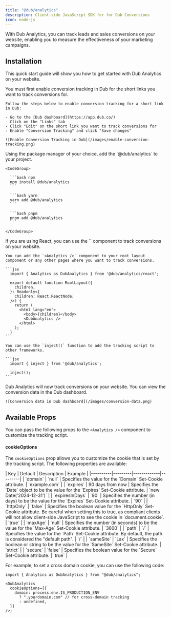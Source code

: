 ```yaml
---
title: "@dub/analytics"
description: Client-side JavaScript SDK for for Dub Conversions
icon: node-js
---
```


With Dub Analytics, you can track leads and sales conversions on your website, enabling you to measure the effectiveness of your marketing campaigns.

## Installation

This quick start guide will show you how to get started with Dub Analytics on your website.

<Steps>
  <Step title="Enable conversion tracking in Dub">
    You must first enable conversion tracking in Dub for the short links you want to track conversions for.

    Follow the steps below to enable conversion tracking for a short link in Dub:

    - Go to the [Dub dashboard](https://app.dub.co/)
    - Click on the "Links" tab
    - Click "Edit" on the short link you want to track conversions for
    - Enable "Conversion Tracking" and click "Save changes"

    ![Enable Conversion Tracking in Dub](/images/enable-conversion-tracking.png)

  </Step>

  <Step title="Install `@dub/analytics` to your project">
    Using the package manager of your choice, add the `@dub/analytics` to your project.

    <CodeGroup>

      ```bash npm
      npm install @dub/analytics
      ```

      ```bash yarn
      yarn add @dub/analytics
      ```

      ```bash pnpm
      pnpm add @dub/analytics
      ```

    </CodeGroup>

  </Step>
  
  <Step title="Use `<Analytics />` in your project">
    If you are using React, you can use the `<Analytics />` component to track conversions on your website.

    You can add the `<Analytics />` component to your root layout component or any other pages where you want to track conversions.

    ```jsx
      import { Analytics as DubAnalytics } from '@dub/analytics/react';

      export default function RootLayout({
        children,
      }: Readonly<{
        children: React.ReactNode;
      }>) {
        return (
          <html lang="en">
            <body>{children}</body>
            <DubAnalytics />
          </html>
        );
      }
    ```

    You can use the `inject()` function to add the tracking script to other frameworks.

    ```jsx
      import { inject } from '@dub/analytics';

      inject();
    ```

  </Step>

  <Step title="Track conversions">
    Dub Analytics will now track conversions on your website. You can view the conversion data in the Dub dashboard.

    ![Conversion data in Dub dashboard](/images/conversion-data.png)

  </Step>
</Steps>

## Available Props

You can pass the following props to the `<Analytics />` component to customize the tracking script.

#### cookieOptions

The `cookieOptions` prop allows you to customize the cookie that is set by the tracking script. The following properties are available:

<ResponseField name="cookieOptions">
  <Expandable title="properties">
| Key   | Default | Description | Example |
|----------|---------|-------------|---------|
| `domain` | `null` | Specifies the value for the `Domain` Set-Cookie attribute. | `example.com` |
| `expires` | 90 days from now | Specifies the `Date` object to be the value for the `Expires` Set-Cookie attribute. | `new Date('2024-12-31')` |
| `expiresInDays` | `90` | Specifies the number (in days) to be the value for the `Expires` Set-Cookie attribute. | `90` |
| `httpOnly` | `false` | Specifies the boolean value for the `HttpOnly` Set-Cookie attribute. Be careful when setting this to true, as compliant clients will not allow client-side JavaScript to see the cookie in `document.cookie`. | `true` |
| `maxAge` | `null` | Specifies the number (in seconds) to be the value for the `Max-Age` Set-Cookie attribute. | `3600` |
| `path` | `/` | Specifies the value for the `Path` Set-Cookie attribute. By default, the path is considered the "default path". | `/` |
| `sameSite` | `Lax` | Specifies the boolean or string to be the value for the `SameSite` Set-Cookie attribute. | `strict` |
| `secure` | `false` | Specifies the boolean value for the `Secure` Set-Cookie attribute. | `true` |

  </Expandable>
</ResponseField>

For example, to set a cross domain cookie, you can use the following code:

```tsx
import { Analytics as DubAnalytics } from "@dub/analytics";

<DubAnalytics
  cookieOptions={{
    domain: process.env.IS_PRODUCTION_ENV
      ? ".yourdomain.com" // for cross-domain tracking
      : undefined,
  }}
/>;
```
